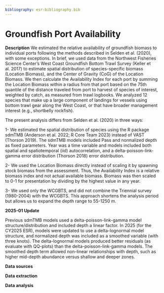 ```yaml
---
bibliography: esr-bibliography.bib
---
```


# Groundfish Port Availability

**Description** We estimated the relative availability of groundfish biomass to individual ports following the methods described in Selden et al. (2020), with some exceptions. In brief, we used data from the Northwest Fisheries Science Center’s West Coast Groundfish Bottom Trawl Survey (Keller et al. 2017) to estimate spatial distribution of species-specific biomass (Location Biomass), and the Center of Gravity (CoG) of the Location Biomass. We then calculate the Availability Index for each port by summing the Location Biomass within a radius from that port based on the 75th quantile of the distance traveled from port to harvest of species of interest, weighted by catch, as measured from trawl logbooks. We analyzed 12 species that make up a large component of landings for vessels using bottom trawl gear along the West Coast, or that have broader management interest (e.g., shortbelly rockfish).

The present analysis differs from Selden et al. (2020) in three ways:

1- We estimated the spatial distribution of species using the R package sdmTMB (Anderson et al. 2022; R Core Team 2023) instead of VAST (Thorson 2019). The sdmTMB models included Pass and normalized depth as fixed parameters. Year was a time variable and models included both spatial and spatiotemporal (iid) autocorrelation, and a delta-poisson-link-gamma error distribution (Thorson 2018) error distribution.

2- We used the Location Biomass directly instead of scaling it by spawning stock biomass from the assessment. Thus, the Availability Index is a relative biomass index and not actual available biomass. Biomass was then scaled to 0-1 for presentation by dividing by the highest value in any year.

3- We used only the WCGBTS, and did not combine the Triennial survey (1980-2004) with the WCGBTS. This approach shortens the analysis period but allows us to expand the depth range to 55-1250 m.

**2025-01 Update**

Previous sdmTMB models used a delta-poisson-link-gamma model structure/distribution and included depth a linear factor. In 2025 (for the CY2025 ESR), models were updated to use a delta-lognormal model structure, and normalized depth was included as a smoothed variable (with three knots). The delta-lognormal models produced better residuals (as evaluate with QQ-plots) than the delta-poisson-link-gamma models. The smoothed depth term allowed non-linear relationships with depth, such as higher mid-depth abundance versus shallow and deeper zones.

**Data sources**

**Data extraction**

**Data analysis**

